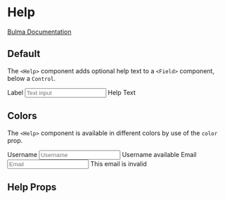 

<Meta title="Form/Help" component={Help} />

# Help

[Bulma Documentation](https://bulma.io/documentation/form/general/)

## Default

The `<Help>` component adds optional help text to a `<Field>` component, below a `Control`.

<Canvas>
  <Story name="Default">
    <Field>
      <Label>Label</Label>
      <Control>
        <Input placeholder="Text input" />
      </Control>
      <Help>Help Text</Help>
    </Field>
  </Story>
</Canvas>

## Colors

The `<Help>` component is available in different colors by use of the `color` prop.

<Canvas>
  <Story name="Colors">
    <React.Fragment>
      <Field>
        <Label>Username</Label>
        <Control>
          <Input color="success" placeholder="Username" />
        </Control>
        <Help color="success">Username available</Help>
      </Field>
      <Field>
        <Label>Email</Label>
        <Control>
          <Input color="danger" placeholder="Email" />
        </Control>
        <Help color="danger">This email is invalid</Help>
      </Field>
    </React.Fragment>
  </Story>
</Canvas>

## Help Props

<ArgsTable of={Help} />
